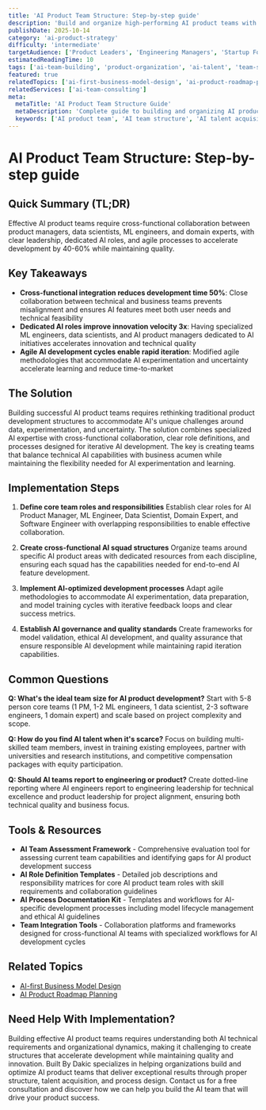 ```yaml
---
title: 'AI Product Team Structure: Step-by-step guide'
description: 'Build and organize high-performing AI product teams with the right mix of technical, business, and AI expertise to accelerate AI product development and success.'
publishDate: 2025-10-14
category: 'ai-product-strategy'
difficulty: 'intermediate'
targetAudience: ['Product Leaders', 'Engineering Managers', 'Startup Founders']
estimatedReadingTime: 10
tags: ['ai-team-building', 'product-organization', 'ai-talent', 'team-structure']
featured: true
relatedTopics: ['ai-first-business-model-design', 'ai-product-roadmap-planning', 'ai-product-scalability-strategy', 'ai-product-metrics-kpis', 'user-centric-ai-feature-design', 'ai-product-validation-testing', 'ai-product-launch-strategy', 'ai-product-analytics-insights', 'ai-pricing-strategy-optimization', 'ai-driven-customer-engagement']
relatedServices: ['ai-team-consulting']
meta:
  metaTitle: 'AI Product Team Structure Guide'
  metaDescription: 'Complete guide to building and organizing AI product teams with optimal structure, roles, and talent acquisition strategies.'
  keywords: ['AI product team', 'AI team structure', 'AI talent acquisition', 'AI product organization']
---
```


# AI Product Team Structure: Step-by-step guide

## Quick Summary (TL;DR)

Effective AI product teams require cross-functional collaboration between product managers, data scientists, ML engineers, and domain experts, with clear leadership, dedicated AI roles, and agile processes to accelerate development by 40-60% while maintaining quality.

## Key Takeaways

- **Cross-functional integration reduces development time 50%**: Close collaboration between technical and business teams prevents misalignment and ensures AI features meet both user needs and technical feasibility
- **Dedicated AI roles improve innovation velocity 3x**: Having specialized ML engineers, data scientists, and AI product managers dedicated to AI initiatives accelerates innovation and technical quality
- **Agile AI development cycles enable rapid iteration**: Modified agile methodologies that accommodate AI experimentation and uncertainty accelerate learning and reduce time-to-market

## The Solution

Building successful AI product teams requires rethinking traditional product development structures to accommodate AI's unique challenges around data, experimentation, and uncertainty. The solution combines specialized AI expertise with cross-functional collaboration, clear role definitions, and processes designed for iterative AI development. The key is creating teams that balance technical AI capabilities with business acumen while maintaining the flexibility needed for AI experimentation and learning.

## Implementation Steps

1. **Define core team roles and responsibilities**
   Establish clear roles for AI Product Manager, ML Engineer, Data Scientist, Domain Expert, and Software Engineer with overlapping responsibilities to enable effective collaboration.

2. **Create cross-functional AI squad structures**
   Organize teams around specific AI product areas with dedicated resources from each discipline, ensuring each squad has the capabilities needed for end-to-end AI feature development.

3. **Implement AI-optimized development processes**
   Adapt agile methodologies to accommodate AI experimentation, data preparation, and model training cycles with iterative feedback loops and clear success metrics.

4. **Establish AI governance and quality standards**
   Create frameworks for model validation, ethical AI development, and quality assurance that ensure responsible AI development while maintaining rapid iteration capabilities.

## Common Questions

**Q: What's the ideal team size for AI product development?**
Start with 5-8 person core teams (1 PM, 1-2 ML engineers, 1 data scientist, 2-3 software engineers, 1 domain expert) and scale based on project complexity and scope.

**Q: How do you find AI talent when it's scarce?**
Focus on building multi-skilled team members, invest in training existing employees, partner with universities and research institutions, and competitive compensation packages with equity participation.

**Q: Should AI teams report to engineering or product?**
Create dotted-line reporting where AI engineers report to engineering leadership for technical excellence and product leadership for project alignment, ensuring both technical quality and business focus.

## Tools & Resources

- **AI Team Assessment Framework** - Comprehensive evaluation tool for assessing current team capabilities and identifying gaps for AI product development success
- **AI Role Definition Templates** - Detailed job descriptions and responsibility matrices for core AI product team roles with skill requirements and collaboration guidelines
- **AI Process Documentation Kit** - Templates and workflows for AI-specific development processes including model lifecycle management and ethical AI guidelines
- **Team Integration Tools** - Collaboration platforms and frameworks designed for cross-functional AI teams with specialized workflows for AI development cycles

## Related Topics

- [AI-first Business Model Design]({{/topics/ai-first-business-model-design}})
- [AI Product Roadmap Planning]({{/topics/ai-product-roadmap-planning}})

## Need Help With Implementation?

Building effective AI product teams requires understanding both AI technical requirements and organizational dynamics, making it challenging to create structures that accelerate development while maintaining quality and innovation. Built By Dakic specializes in helping organizations build and optimize AI product teams that deliver exceptional results through proper structure, talent acquisition, and process design. Contact us for a free consultation and discover how we can help you build the AI team that will drive your product success.
